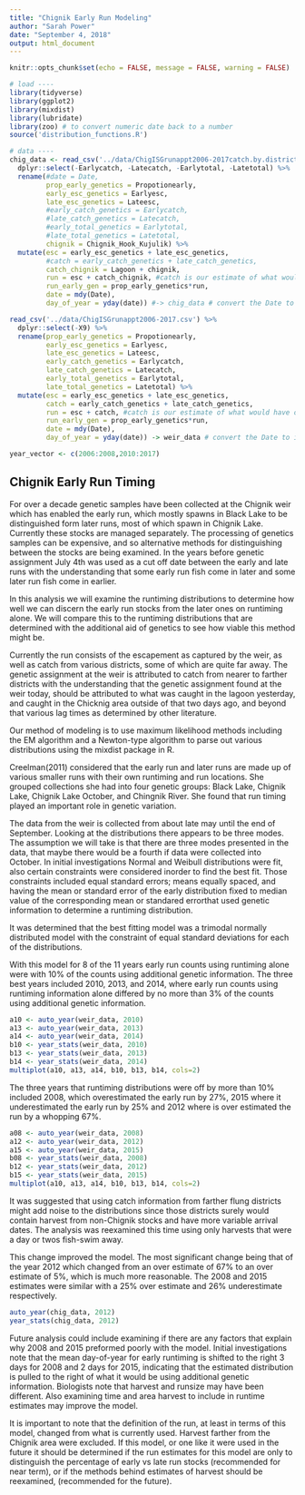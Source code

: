 ```yaml
---
title: "Chignik Early Run Modeling"
author: "Sarah Power"
date: "September 4, 2018"
output: html_document
---
```


```r
knitr::opts_chunk$set(echo = FALSE, message = FALSE, warning = FALSE)
```
```r
# load ----
library(tidyverse)
library(ggplot2)
library(mixdist)
library(lubridate)
library(zoo) # to convert numeric date back to a number
source('distribution_functions.R')

# data ----
chig_data <- read_csv('../data/ChigISGrunappt2006-2017catch.by.district.csv') %>% 
  dplyr::select(-Earlycatch, -Latecatch, -Earlytotal, -Latetotal) %>%
  rename(#date = Date,
         prop_early_genetics = Propotionearly, 
         early_esc_genetics = Earlyesc, 
         late_esc_genetics = Lateesc,
         #early_catch_genetics = Earlycatch,
         #late_catch_genetics = Latecatch,
         #early_total_genetics = Earlytotal,
         #late_total_genetics = Latetotal,
         chignik = Chignik_Hook_Kujulik) %>%
  mutate(esc = early_esc_genetics + late_esc_genetics,
         #catch = early_catch_genetics + late_catch_genetics,
         catch_chignik = Lagoon + chignik,
         run = esc + catch_chignik, #catch is our estimate of what would have occured at the wier had there been no fishing, based on migration timing studies.
         run_early_gen = prop_early_genetics*run,
         date = mdy(Date),
         day_of_year = yday(date)) #-> chig_data # convert the Date to its numeric equivalent

read_csv('../data/ChigISGrunappt2006-2017.csv') %>% 
  dplyr::select(-X9) %>%
  rename(prop_early_genetics = Propotionearly, 
         early_esc_genetics = Earlyesc, 
         late_esc_genetics = Lateesc,
         early_catch_genetics = Earlycatch,
         late_catch_genetics = Latecatch,
         early_total_genetics = Earlytotal,
         late_total_genetics = Latetotal) %>%
  mutate(esc = early_esc_genetics + late_esc_genetics,
         catch = early_catch_genetics + late_catch_genetics,
         run = esc + catch, #catch is our estimate of what would have occured at the wier had there been no fishing, based on migration timing studies.
         run_early_gen = prop_early_genetics*run,
         date = mdy(Date),
         day_of_year = yday(date)) -> weir_data # convert the Date to its numeric equivalent

year_vector <- c(2006:2008,2010:2017)
```


## Chignik Early Run Timing

For over a decade genetic samples have been collected at the Chignik weir which has enabled the early run, which mostly spawns in Black Lake to be distinguished form later runs, most of which spawn in Chignik Lake. Currently these stocks are managed separately. The processing of genetics samples can be expensive, and so alternative methods for distinguishing between the stocks are being examined. In the years before genetic assignment July 4th was used as a cut off date between the early and late runs with the understanding that some early run fish come in later and some later run fish come in earlier.

In this analysis we will examine the runtiming distributions to determine how well we can discern the early run stocks from the later ones on runtiming alone. We will compare this to the runtiming distributions that are determined with the additional aid of genetics to see how viable this method might be.

Currently the run consists of the escapement as captured by the weir, as well as catch from various districts, some of which are quite far away. The genetic assignment at the weir is attributed to catch from nearer to farther districts with the understanding that the genetic assignment found at the weir today, should be attributed to what was caught in the lagoon yesterday, and caught in the Chicknig area outside of that two days ago, and beyond that various lag times as determined by other literature.  

Our method of modeling is to use maximum likelihood methods including the EM algorithm and a Newton-type algorithm to parse out various distributions using the mixdist package in R.

Creelman(2011) considered that the early run and later runs are made up of various smaller runs with their own runtiming and run locations. She grouped collections she had into four genetic groups: Black Lake, Chignik Lake, Chignik Lake October, and Chingnik River. She found that run timing played an important role in genetic variation. 

The data from the weir is collected from about late may until the end of September. Looking at the distributions there appears to be three modes. The assumption we will take is that there are three modes presented in the data, that maybe there would be a fourth if data were collected into October. 
In initial investigations Normal and Weibull distributions were fit, also certain constraints were considered inorder to find the best fit. Those constraints included equal standard errors; means equally spaced, and having the mean or standard error of the early distribution fixed to median value of the corresponding mean or standared errorthat used genetic information to determine a runtiming distribution. 

It was determined that the best fitting model was a trimodal normally distributed model with the constraint of equal standard deviations for each of the distributions. 

With this model for 8 of the 11 years early run counts using runtiming alone were with 10% of the counts using additional genetic information. 
The three best years included 2010, 2013, and 2014, where early run counts using runtiming information alone differed by no more than 3% of the counts using additional genetic information. 


```r
a10 <- auto_year(weir_data, 2010)
a13 <- auto_year(weir_data, 2013)
a14 <- auto_year(weir_data, 2014)
b10 <- year_stats(weir_data, 2010)
b13 <- year_stats(weir_data, 2013)
b14 <- year_stats(weir_data, 2014)
multiplot(a10, a13, a14, b10, b13, b14, cols=2)
```

The three years that runtiming distributions were off by more than 10% included 2008, which overestimated the early run by 27%, 2015 where it underestimated the early run by 25% and 2012 where is over estimated the run by a whopping 67%. 


```r
a08 <- auto_year(weir_data, 2008)
a12 <- auto_year(weir_data, 2012)
a15 <- auto_year(weir_data, 2015)
b08 <- year_stats(weir_data, 2008)
b12 <- year_stats(weir_data, 2012)
b15 <- year_stats(weir_data, 2015)
multiplot(a10, a13, a14, b10, b13, b14, cols=2)
```

It was suggested that using catch information from farther flung districts might add noise to the distributions since those districts surely would contain harvest from non-Chignik stocks and have more variable arrival dates. The analysis was reexamined this time using only harvests that were a day or twos fish-swim away. 

This change improved the model. The most significant change being that of the year 2012 which changed from an over estimate of 67% to an over estimate of 5%, which is much more reasonable. The 2008 and 2015 estimates were similar with a 25% over estimate and 26% underestimate respectively.

```r
auto_year(chig_data, 2012)
year_stats(chig_data, 2012)
```

Future analysis could include examining if there are any factors that explain why 2008 and 2015 preformed poorly with the model. Initial investigations note that the mean day-of-year for early runtiming is shifted to the right 3 days for 2008 and 2 days for 2015, indicating that the estimated distribution is pulled to the right of what it would be using additional genetic information. Biologists note that harvest and runsize may have been different. Also examining time and area harvest to include in runtime estimates may improve the model. 

It is important to note that the definition of the run, at least in terms of this model, changed from what is currently used. Harvest farther from the Chignik area were excluded. If this model, or one like it were used in the future it should be determined if the run estimates for this model are only to distinguish the percentage of early vs late run stocks (recommended for near term), or if the methods behind estimates of harvest should be reexamined, (recommended for the future).


